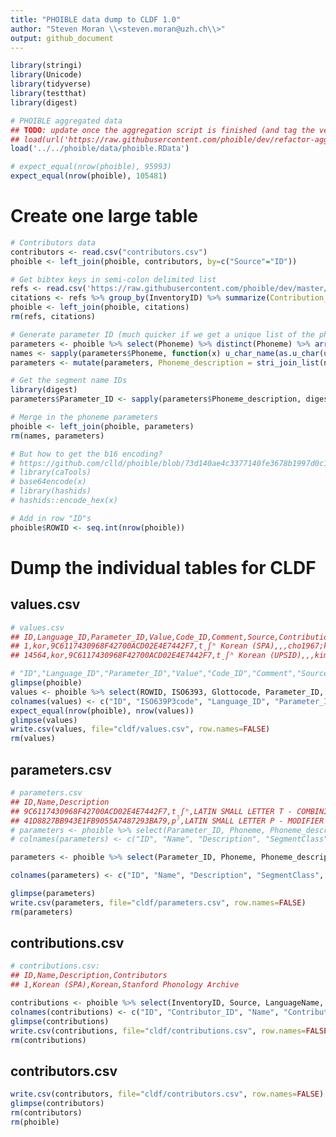 ```yaml
---
title: "PHOIBLE data dump to CLDF 1.0"
author: "Steven Moran \\<steven.moran@uzh.ch\\>"
output: github_document
---
```

  
```r
library(stringi)
library(Unicode)
library(tidyverse)
library(testthat)
library(digest)
```

```r
# PHOIBLE aggregated data
## TODO: update once the aggregation script is finished (and tag the version)
## load(url('https://raw.githubusercontent.com/phoible/dev/refactor-agg/data/phoible-by-phoneme.RData'))
load('../../phoible/data/phoible.RData')

# expect_equal(nrow(phoible), 95993)
expect_equal(nrow(phoible), 105481)
```


# Create one large table

```r
# Contributors data
contributors <- read.csv("contributors.csv")
phoible <- left_join(phoible, contributors, by=c("Source"="ID"))

# Get bibtex keys in semi-colon delimited list
refs <- read.csv('https://raw.githubusercontent.com/phoible/dev/master/mappings/InventoryID-Bibtex.csv', header=T, stringsAsFactors=F)
citations <- refs %>% group_by(InventoryID) %>% summarize(Contribution_ID=tolower(paste(BibtexKey, collapse=";")))
phoible <- left_join(phoible, citations)
rm(refs, citations)

# Generate parameter ID (much quicker if we get a unique list of the phonemes first)
parameters <- phoible %>% select(Phoneme) %>% distinct(Phoneme) %>% arrange(Phoneme)
names <- sapply(parameters$Phoneme, function(x) u_char_name(as.u_char(utf8ToInt(x))))
parameters <- mutate(parameters, Phoneme_description = stri_join_list(names, sep = " - "))

# Get the segment name IDs
library(digest)
parameters$Parameter_ID <- sapply(parameters$Phoneme_description, digest, algo="md5")

# Merge in the phoneme parameters
phoible <- left_join(phoible, parameters)
rm(names, parameters)

# But how to get the b16 encoding?
# https://github.com/clld/phoible/blob/73d140ae4c3377140fe3678b1997d0c13d42ad41/phoible/scripts/initializedb.py#L353-L357
# library(caTools)
# base64encode(x)
# library(hashids)
# hashids::encode_hex(x)

# Add in row "ID"s
phoible$ROWID <- seq.int(nrow(phoible))
```

# Dump the individual tables for CLDF

## values.csv
```r
# values.csv
## ID,Language_ID,Parameter_ID,Value,Code_ID,Comment,Source,Contribution_ID
## 1,kor,9C6117430968F42700ACD02E4E7442F7,t̠ʃʰ Korean (SPA),,,cho1967;kim1972;martin1954;martinlee1969;martin1951;kim1968,1
## 14564,kor,9C6117430968F42700ACD02E4E7442F7,t̠ʃʰ Korean (UPSID),,,kim1986;martin1951;martinlee1969;martin1954;cho1967;kim1972,423

# "ID","Language_ID","Parameter_ID","Value","Code_ID","Comment","Source","Contribution_ID"
glimpse(phoible)
values <- phoible %>% select(ROWID, ISO6393, Glottocode, Parameter_ID, Phoneme, Marginal, Allophones, Source, InventoryID)
colnames(values) <- c("ID", "ISO639P3code", "Language_ID", "Parameter_ID", "Name", "Marginal", "Allophones", "Source", "Contribution_ID")
expect_equal(nrow(phoible), nrow(values))
glimpse(values)
write.csv(values, file="cldf/values.csv", row.names=FALSE)
rm(values)
```

## parameters.csv

```r
# parameters.csv
## ID,Name,Description
## 9C6117430968F42700ACD02E4E7442F7,t̠ʃʰ,LATIN SMALL LETTER T - COMBINING MINUS SIGN BELOW - LATIN SMALL LETTER ESH - MODIFIER LETTER SMALL H
## 41D8827BB943E1FB9055A7487293BA79,pˀ,LATIN SMALL LETTER P - MODIFIER LETTER GLOTTAL STOP
# parameters <- phoible %>% select(Parameter_ID, Phoneme, Phoneme_description, SegmentClass) %>% distinct()
# colnames(parameters) <- c("ID", "Name", "Description", "SegmentClass")

parameters <- phoible %>% select(Parameter_ID, Phoneme, Phoneme_description, SegmentClass, tone, stress, syllabic, short, long, consonantal, sonorant, continuant, delayedRelease, approximant, tap, trill, nasal, lateral, labial, round, labiodental, coronal, anterior, distributed, strident, dorsal, high, low, front, back, tense, retractedTongueRoot, advancedTongueRoot, periodicGlottalSource, epilaryngealSource, spreadGlottis, constrictedGlottis, fortis, raisedLarynxEjective, loweredLarynxImplosive, click) %>% distinct()

colnames(parameters) <- c("ID", "Name", "Description", "SegmentClass", "tone", "stress", "syllabic", "short", "long", "consonantal", "sonorant", "continuant", "delayedRelease", "approximant", "tap", "trill", "nasal", "lateral", "labial", "round", "labiodental", "coronal", "anterior", "distributed", "strident", "dorsal", "high", "low", "front", "back", "tense", "retractedTongueRoot", "advancedTongueRoot", "periodicGlottalSource", "epilaryngealSource", "spreadGlottis", "constrictedGlottis", "fortis", "raisedLarynxEjective", "loweredLarynxImplosive", "click")

glimpse(parameters)
write.csv(parameters, file="cldf/parameters.csv", row.names=FALSE)
rm(parameters)
```

## contributions.csv

```r
# contributions.csv:
## ID,Name,Description,Contributors
## 1,Korean (SPA),Korean,Stanford Phonology Archive

contributions <- phoible %>% select(InventoryID, Source, LanguageName, Contributor, Contribution_ID) %>% distinct()
colnames(contributions) <- c("ID", "Contributor_ID", "Name", "Contributors", "References")
glimpse(contributions)
write.csv(contributions, file="cldf/contributions.csv", row.names=FALSE)
rm(contributions)
```

## contributors.csv
```r
write.csv(contributors, file="cldf/contributors.csv", row.names=FALSE)
glimpse(contributors)
rm(contributors)
rm(phoible)
```


